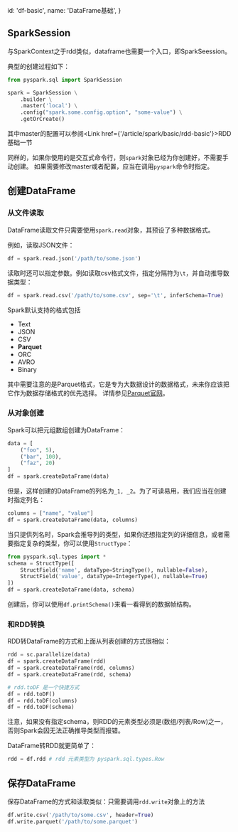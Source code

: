 
  id: 'df-basic',
  name: 'DataFrame基础',
}

## SparkSession

与SparkContext之于rdd类似，dataframe也需要一个入口，即SparkSeession。

典型的创建过程如下：

```python
from pyspark.sql import SparkSession

spark = SparkSession \
    .builder \
    .master('local') \
    .config("spark.some.config.option", "some-value") \
    .getOrCreate()
```

其中master的配置可以参阅<Link href={'/article/spark/basic/rdd-basic'}>RDD基础</Link>一节

同样的，如果你使用的是交互式命令行，则`spark`对象已经为你创建好，不需要手动创建。
如果需要修改master或者配置，应当在调用`pyspark`命令时指定。

## 创建DataFrame

### 从文件读取

DataFrame读取文件只需要使用`spark.read`对象，其预设了多种数据格式。

例如，读取JSON文件：

```python
df = spark.read.json('/path/to/some.json')
```

读取时还可以指定参数。例如读取csv格式文件，指定分隔符为`\t`，并自动推导数据类型：

```python
df = spark.read.csv('/path/to/some.csv', sep='\t', inferSchema=True)
```

Spark默认支持的格式包括

- Text
- JSON
- CSV
- **Parquet**
- ORC
- AVRO
- Binary

其中需要注意的是Parquet格式，它是专为大数据设计的数据格式，未来你应该把它作为数据存储格式的优先选择。
详情参见[Parquet官网][parquet]。

### 从对象创建

Spark可以把元组数组创建为DataFrame：

```python
data = [
    ("foo", 5),
    ("bar", 100),
    ("faz", 20)
]
df = spark.createDataFrame(data)
```

但是，这样创建的DataFrame的列名为`_1, _2`。为了可读易用，我们应当在创建时指定列名：

```python
columns = ["name", "value"]
df = spark.createDataFrame(data, columns)
```

当只提供列名时，Spark会推导列的类型，如果你还想指定列的详细信息，或者需要指定复杂的类型，你可以使用`StructType`：

```python
from pyspark.sql.types import *
schema = StructType([
    StructField('name', dataType=StringType(), nullable=False),
    StructField('value', dataType=IntegerType(), nullable=True)
])
df = spark.createDataFrame(data, schema)
```

创建后，你可以使用`df.printSchema()`来看一看得到的数据帧结构。

### 和RDD转换

RDD转DataFrame的方式和上面从列表创建的方式很相似：

```python
rdd = sc.parallelize(data)
df = spark.createDataFrame(rdd)
df = spark.createDataFrame(rdd, columns)
df = spark.createDataFrame(rdd, schema)

# rdd.toDF 是一个快捷方式
df = rdd.toDF()
df = rdd.toDF(columns)
df = rdd.toDF(schema)
```

注意，如果没有指定schema，则RDD的元素类型必须是(数组/列表/Row)之一，否则Spark会因无法正确推导类型而报错。

DataFrame转RDD就更简单了：

```python
rdd = df.rdd # rdd 元素类型为 pyspark.sql.types.Row
```

## 保存DataFrame

保存DataFrame的方式和读取类似：只需要调用`rdd.write`对象上的方法

```python
df.write.csv('/path/to/some.csv', header=True)
df.write.parquet('/path/to/some.parquet')
```


[parquet]: https://parquet.apache.org/